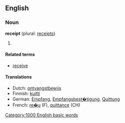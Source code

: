 {{rfc}}
==English==
===Noun===
'''receipt''' (plural: [[receipts]])

# {{stub}}

====Related terms====
*[[receive]]

====Translations====
*Dutch: [[ontvangstbewijs]]
*Finnish: [[kuitti]]
*German: [[Empfang]], [[Empfangsbest�tigung]], [[Quittung]]
*French: [[re�u]] (F), [[quittance]] (CH)

[[Category:1000 English basic words]]